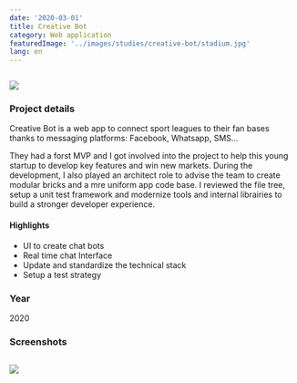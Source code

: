 ```yaml
---
date: '2020-03-01'
title: Creative Bot
category: Web application
featuredImage: '../images/studies/creative-bot/stadium.jpg'
lang: en
---
```


<Image>

![](../images/studies/creative-bot/compo.png)

</Image>

### Project details

Creative Bot is a web app to connect sport leagues to their fan bases thanks to messaging platforms: Facebook, Whatsapp, SMS...

They had a forst MVP and I got involved into the project to help this young startup to develop key features and win new markets. During the development, I also played an architect role to advise the team to create modular bricks and a mre uniform app code base. I reviewed the file tree, setup a unit test framework and modernize tools and internal librairies to build a stronger developer experience.

#### Highlights

- UI to create chat bots
- Real time chat Interface
- Update and standardize the technical stack
- Setup a test strategy

### Year
2020

### Screenshots

<Image>

![](../images/studies/creative-bot/inbox.jpg)

</Image>
